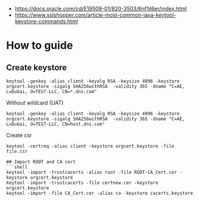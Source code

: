 - https://docs.oracle.com/cd/E19509-01/820-3503/6nf1il6er/index.html
- https://www.sslshopper.com/article-most-common-java-keytool-keystore-commands.html

# How to guide
## Create keystore
```shell
keytool -genkey -alias client -keyalg RSA -keysize 4096 -keystore orgcert.keystore -sigalg SHA256withRSA  -validity 365 -dname "C=AE, L=Dubai, O=TEST-LLC, CN=*.dns.com"
```
Without wildcard (UAT)
```shell
keytool -genkey -alias client -keyalg RSA -keysize 4096 -keystore orgcert.keystore -sigalg SHA256withRSA  -validity 365 -dname "C=AE, L=Dubai, O=TEST-LLC, CN=host.dns.com"
```
Create csr
```shell
keytool -certreq -alias client -keystore orgcert.keystore -file file.csr

## Import ROOT and CA cert
```shell
keytool -import -trustcacerts -alias root -file ROOT-CA_Cert.cer -keystore orgcert.keystore
keytool -import -trustcacerts -file certnew.cer -keystore orgcert.keystore
keytool -import -file CA_Cert.cer -alias ca -keystore cacerts.keystore
